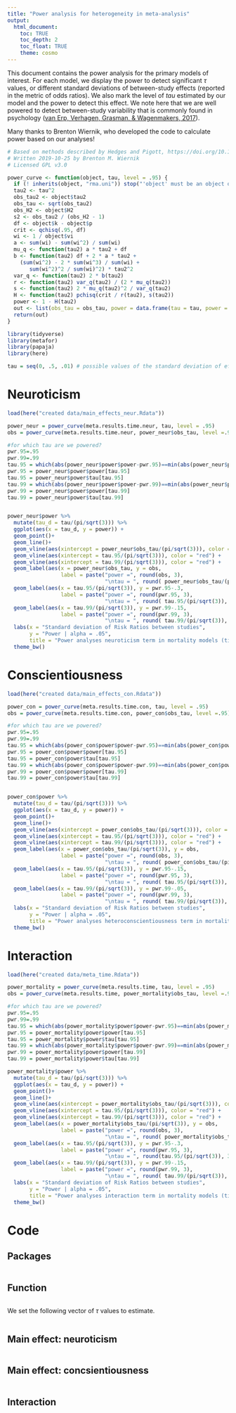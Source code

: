 ```yaml
---
title: "Power analysis for heterogeneity in meta-analysis"
output: 
  html_document:
    toc: TRUE
    toc_depth: 2
    toc_float: TRUE
    theme: cosmo
---
```


This document contains the power analysis for the primary models of interest. For each model, we display the power to detect significant $\tau$ values, or different standard deviations of between-study effects (reported in the metric of odds ratios). We also mark the level of $tau$ estimated by our model and the power to detect this effect. We note here that we are well powered to detect between-study variability that is commonly found in psychology ([van Erp, Verhagen, Grasman, & Wagenmakers, 2017](https://openpsychologydata.metajnl.com/articles/10.5334/jopd.33/)).

Many thanks to Brenton Wiernik, who developed the code to calculate power based on our analyses!

```r
# Based on methods described by Hedges and Pigott, https://doi.org/10.1037/1082-989X.9.4.426, p. 438
# Written 2019-10-25 by Brenton M. Wiernik
# Licensed GPL v3.0

power_curve <- function(object, tau, level = .95) {
  if (! inherits(object, "rma.uni")) stop("'object' must be an object of class 'rma.uni'")
  tau2 <- tau^2
  obs_tau2 <- object$tau2
  obs_tau <- sqrt(obs_tau2)
  obs_H2 <- object$H2
  s2 <- obs_tau2 / (obs_H2 - 1)
  df <- object$k - object$p
  crit <- qchisq(.95, df)
  wi <- 1 / object$vi
  a <- sum(wi) - sum(wi^2) / sum(wi)
  mu_q <- function(tau2) a * tau2 + df
  b <- function(tau2) df + 2 * a * tau2 + 
    (sum(wi^2) - 2 * sum(wi^3) / sum(wi) + 
       sum(wi^2)^2 / sum(wi)^2) * tau2^2
  var_q <- function(tau2) 2 * b(tau2)
  r <- function(tau2) var_q(tau2) / (2 * mu_q(tau2))
  s <- function(tau2) 2 * mu_q(tau2)^2 / var_q(tau2)
  H <- function(tau2) pchisq(crit / r(tau2), s(tau2))
  power <- 1 - H(tau2)
  out <- list(obs_tau = obs_tau, power = data.frame(tau = tau, power = power))
  return(out)
}
```

```r
library(tidyverse)
library(metafor)
library(papaja)
library(here)
```

```r
tau = seq(0, .5, .01) # possible values of the standard deviation of effect sizes
```


# Neuroticism

```r
load(here("created data/main_effects_neur.Rdata"))

power_neur = power_curve(meta.results.time.neur, tau, level = .95)
obs = power_curve(meta.results.time.neur, power_neur$obs_tau, level =.95)$power[1,2]

#for which tau are we powered?
pwr.95=.95
pwr.99=.99
tau.95 = which(abs(power_neur$power$power-pwr.95)==min(abs(power_neur$power$power-pwr.95)))
pwr.95 = power_neur$power$power[tau.95]
tau.95 = power_neur$power$tau[tau.95]
tau.99 = which(abs(power_neur$power$power-pwr.99)==min(abs(power_neur$power$power-pwr.99)))
pwr.99 = power_neur$power$power[tau.99]
tau.99 = power_neur$power$tau[tau.99]


power_neur$power %>%
  mutate(tau_d = tau/(pi/sqrt(3))) %>%
  ggplot(aes(x = tau_d, y = power)) +
  geom_point()+
  geom_line()+
  geom_vline(aes(xintercept = power_neur$obs_tau/(pi/sqrt(3))), color = "red") +
  geom_vline(aes(xintercept = tau.95/(pi/sqrt(3))), color = "red") +
  geom_vline(aes(xintercept = tau.99/(pi/sqrt(3))), color = "red") +
  geom_label(aes(x = power_neur$obs_tau, y = obs, 
                 label = paste("power =", round(obs, 3), 
                               "\ntau = ", round( power_neur$obs_tau/(pi/sqrt(3)), 3))), hjust = "inward")+
  geom_label(aes(x = tau.95/(pi/sqrt(3)), y = pwr.95-.3, 
                 label = paste("power =", round(pwr.95, 3), 
                               "\ntau = ", round( tau.95/(pi/sqrt(3)), 3))), hjust = "inward")+
  geom_label(aes(x = tau.99/(pi/sqrt(3)), y = pwr.99-.15, 
                 label = paste("power =", round(pwr.99, 3), 
                               "\ntau = ", round( tau.99/(pi/sqrt(3)), 3))), hjust = "inward")+
  labs(x = "Standard deviation of Risk Ratios between studies", 
       y = "Power | alpha = .05",
       title = "Power analyses neuroticism term in mortality models (time since baseline)") +
  theme_bw()
```


# Conscientiousness

```r
load(here("created data/main_effects_con.Rdata"))

power_con = power_curve(meta.results.time.con, tau, level = .95)
obs = power_curve(meta.results.time.con, power_con$obs_tau, level =.95)$power[1,2]

#for which tau are we powered?
pwr.95=.95
pwr.99=.99
tau.95 = which(abs(power_con$power$power-pwr.95)==min(abs(power_con$power$power-pwr.95)))
pwr.95 = power_con$power$power[tau.95]
tau.95 = power_con$power$tau[tau.95]
tau.99 = which(abs(power_con$power$power-pwr.99)==min(abs(power_con$power$power-pwr.99)))
pwr.99 = power_con$power$power[tau.99]
tau.99 = power_con$power$tau[tau.99]


power_con$power %>%
  mutate(tau_d = tau/(pi/sqrt(3))) %>%
  ggplot(aes(x = tau_d, y = power)) +
  geom_point()+
  geom_line()+
  geom_vline(aes(xintercept = power_con$obs_tau/(pi/sqrt(3))), color = "red") +
  geom_vline(aes(xintercept = tau.95/(pi/sqrt(3))), color = "red") +
  geom_vline(aes(xintercept = tau.99/(pi/sqrt(3))), color = "red") +
  geom_label(aes(x = power_con$obs_tau/(pi/sqrt(3)), y = obs, 
                 label = paste("power =", round(obs, 3), 
                               "\ntau = ", round( power_con$obs_tau/(pi/sqrt(3)), 3))), hjust = "inward")+
  geom_label(aes(x = tau.95/(pi/sqrt(3)), y = pwr.95-.15, 
                 label = paste("power =", round(pwr.95, 3), 
                               "\ntau = ", round( tau.95/(pi/sqrt(3)), 3))), hjust = "inward")+
  geom_label(aes(x = tau.99/(pi/sqrt(3)), y = pwr.99-.05, 
                 label = paste("power =", round(pwr.99, 3), 
                               "\ntau = ", round( tau.99/(pi/sqrt(3)), 3))), hjust = "inward")+
  labs(x = "Standard deviation of Risk Ratios between studies", 
       y = "Power | alpha = .05",
       title = "Power analyses heteroconscientiousness term in mortality models (time since baseline)") +
  theme_bw()
```

# Interaction

```r
load(here("created data/meta_time.Rdata"))

power_mortality = power_curve(meta.results.time, tau, level = .95)
obs = power_curve(meta.results.time, power_mortality$obs_tau, level =.95)$power[1,2]

#for which tau are we powered?
pwr.95=.95
pwr.99=.99
tau.95 = which(abs(power_mortality$power$power-pwr.95)==min(abs(power_mortality$power$power-pwr.95)))
pwr.95 = power_mortality$power$power[tau.95]
tau.95 = power_mortality$power$tau[tau.95]
tau.99 = which(abs(power_mortality$power$power-pwr.99)==min(abs(power_mortality$power$power-pwr.99)))
pwr.99 = power_mortality$power$power[tau.99]
tau.99 = power_mortality$power$tau[tau.99]

power_mortality$power %>%
  mutate(tau_d = tau/(pi/sqrt(3))) %>%
  ggplot(aes(x = tau_d, y = power)) +
  geom_point()+
  geom_line()+
  geom_vline(aes(xintercept = power_mortality$obs_tau/(pi/sqrt(3))), color = "red") +
  geom_vline(aes(xintercept = tau.95/(pi/sqrt(3))), color = "red") +
  geom_vline(aes(xintercept = tau.99/(pi/sqrt(3))), color = "red") +
  geom_label(aes(x = power_mortality$obs_tau/(pi/sqrt(3)), y = obs, 
                 label = paste("power =", round(obs, 3), 
                               "\ntau = ", round( power_mortality$obs_tau/(pi/sqrt(3)), 3))), hjust = "inward")+
  geom_label(aes(x = tau.95/(pi/sqrt(3)), y = pwr.95-.3, 
                 label = paste("power =", round(pwr.95, 3), 
                               "\ntau = ", round(tau.95/(pi/sqrt(3)), 3))), hjust = "inward")+
  geom_label(aes(x = tau.99/(pi/sqrt(3)), y = pwr.99-.15, 
                 label = paste("power =", round(pwr.99, 3), 
                               "\ntau = ", round( tau.99/(pi/sqrt(3)), 3))), hjust = "inward")+
  labs(x = "Standard deviation of Risk Ratios between studies", 
       y = "Power | alpha = .05",
       title = "Power analyses interaction term in mortality models (time since baseline)") +
  theme_bw()
```

# Code

## Packages

```r
```

## Function

```r
```

We set the following vector of $\tau$ values to estimate.

```r
```

## Main effect: neuroticism

```r
```


## Main effect: concsientiousness

```r
```

## Interaction

```r
```



